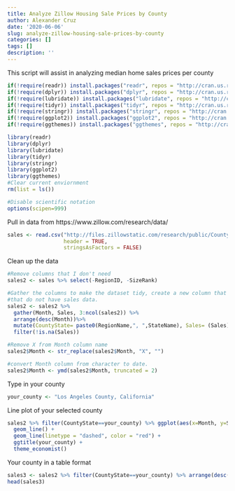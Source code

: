 ```yaml
---
title: Analyze Zillow Housing Sale Prices by County
author: Alexander Cruz
date: '2020-06-06'
slug: analyze-zillow-housing-sale-prices-by-county
categories: []
tags: []
description: ''
---
```


This script will assist in analyzing median home sales prices per county
```r

if(!require(readr)) install.packages("readr", repos = "http://cran.us.r-project.org")
if(!require(dplyr)) install.packages("dplyr", repos = "http://cran.us.r-project.org")
if(!require(lubridate)) install.packages("lubridate", repos = "http://cran.us.r-project.org")
if(!require(tidyr)) install.packages("tidyr", repos = "http://cran.us.r-project.org")
if(!require(stringr)) install.packages("stringr", repos = "http://cran.us.r-project.org")
if(!require(ggplot2)) install.packages("ggplot2", repos = "http://cran.us.r-project.org")
if(!require(ggthemes)) install.packages("ggthemes", repos = "http://cran.us.r-project.org")

library(readr)
library(dplyr)
library(lubridate)
library(tidyr)
library(stringr)
library(ggplot2)
library(ggthemes)
#Clear current enviornment
rm(list = ls())

#Disable scientific notation
options(scipen=999)
```

Pull in data from https://www.zillow.com/research/data/
```r
sales <- read.csv("http://files.zillowstatic.com/research/public/County/Sale_Prices_County.csv", 
                  header = TRUE,
                  stringsAsFactors = FALSE)
```

Clean up the data
```r
#Remove columns that I don't need
sales2 <- sales %>% select(-RegionID, -SizeRank)

#Gather the columns to make the dataset tidy, create a new column that will give us county and state, remove months
#that do not have sales data.
sales2 <- sales2 %>% 
  gather(Month, Sales, 3:ncol(sales2)) %>% 
  arrange(desc(Month))%>%
  mutate(CountyState= paste0(RegionName,", ",StateName), Sales= (Sales)) %>% 
  filter(!is.na(Sales))

#Remove X from Month column name
sales2$Month <- str_replace(sales2$Month, "X", "")

#convert Month column from character to date.
sales2$Month <- ymd(sales2$Month, truncated = 2)
```

Type in your county
```r
your_county <- "Los Angeles County, California" 
```

Line plot of your selected county
```r
sales2 %>% filter(CountyState==your_county) %>% ggplot(aes(x=Month, y=Sales, group=1)) +
  geom_line() +
  geom_line(linetype = "dashed", color = "red") +
  ggtitle(your_county) +
  theme_economist()
```

Your county in a table format
```r
sales3 <- sales2 %>% filter(CountyState==your_county) %>% arrange(desc(Month))
head(sales3)
```


